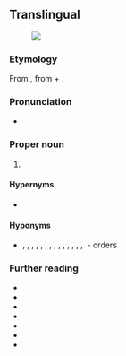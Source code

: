 ==Translingual==
[[File:Menidia beryllina.jpeg|thumb|{{taxlink|Menidia beryllina|species|noshow=1}}]]

===Etymology===
From {{der|mul|NL.|-}}, from {{der|mul|grc|ἄκανθα||spine}} + {{m|grc|πτερύγιον||wing, fin}}.

===Pronunciation===
* {{a|US}} {{IPA|mul|/æˌkænˌθɑp.təˈɹɪd͡ʒ.i.aɪ/|/æˌkənˌθɑp.təˈɹɪd͡ʒ.i.aɪ/}}

===Proper noun===
{{taxoninfl}}

# {{taxon|superorder|class|Teleostei|[[fish]]es having some of the [[ray]]s of the [[dorsal]], [[ventral]], and [[anal]] [[fin]]s [[unarticulated]] and [[spinelike]], as the [[perch]]}}

====Hypernyms====
* {{sense|superorder}} {{Teleostei Hypernyms}}

====Hyponyms====
* {{sense|superorder}} {{ll|mul|Atheriniformes}}, {{ll|mul|Beloniformes}}, {{ll|mul|Beryciformes}}, {{ll|mul|Cetomimiformes}}, {{ll|mul|Cyprinodontiformes}}, {{ll|mul|Gasterosteiformes}}, {{ll|mul|Mugiliformes}}, {{ll|mul|Perciformes}}, {{ll|mul|Pleuronectiformes}}, {{ll|mul|Scorpaeniformes}}, {{ll|mul|Stephanoberyciformes}}, {{ll|mul|Synbranchiformes}}, {{ll|mul|Syngnathiformes}}, {{ll|mul|Tetraodontiformes}}, {{ll|mul|Zeiformes}}&nbsp;- orders

===Further reading===
* {{pedia}}
* {{specieslite}}
* {{comcatlite}}
* {{R:ITIS|166082}}
* {{R:TOL|Acanthopterygii}}
* {{R:EOL|8228}}
* {{R:NCBI|32455}}